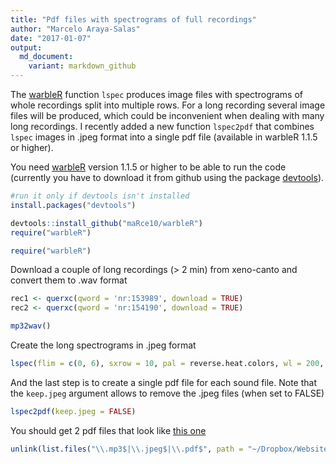 ```yaml
---
title: "Pdf files with spectrograms of full recordings"
author: "Marcelo Araya-Salas"
date: "2017-01-07"
output: 
  md_document:
    variant: markdown_github
---
```


The [warbleR](https://cran.r-project.org/package=warbleR) function `lspec`  produces image files with spectrograms of whole recordings split into multiple rows. For a long recording several image files will be produced, which could be inconvenient when dealing with many long recordings. I recently added a new function `lspec2pdf` that combines `lspec` images in .jpeg format into a single pdf file (available in warbleR 1.1.5 or higher).    

You need [warbleR](https://cran.r-project.org/package=warbleR) version 1.1.5 or higher to be able to run the code (currently you have to download it from github using the package [devtools](https://cran.r-project.org/package=devtools)).

```r
#run it only if devtools isn't installed
install.packages("devtools")

devtools::install_github("maRce10/warbleR")
require("warbleR")

```

```r
require("warbleR")
```

Download a couple of long recordings (> 2 min) from xeno-canto and convert them to .wav format

```r

rec1 <- querxc(qword = 'nr:153989', download = TRUE)
rec2 <- querxc(qword = 'nr:154190', download = TRUE)

mp32wav()

```


Create the long spectrograms in .jpeg format

```r
lspec(flim = c(0, 6), sxrow = 10, pal = reverse.heat.colors, wl = 200, it = "jpeg")

```


And the last step is to create a single pdf file for each sound file. Note that the `keep.jpeg` argument allows to remove the .jpeg files (when set to FALSE) 

```r
lspec2pdf(keep.jpeg = FALSE)

```

You should get 2 pdf files that look like [this one](https://github.com/maRce10/marce10.github.com/_pdfs/Crypturellus-boucardi-153989.pdf)

```r

unlink(list.files("\\.mp3$|\\.jpeg$|\\.pdf$", path = "~/Dropbox/Websites/Blog/maRce10.github.com/_Rmd/"))
```
